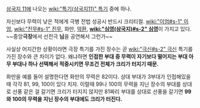 [[삼국지 11]]에 나오는 [[wiki:"특기(삼국지11)" 특기]] 중에 하나.

자신보다 무력이 낮은 적에게 극병 전법 성공시 반드시 크리티컬. [[wiki:"이엄#s-1" 이엄]], [[wiki:"진무#s-1" 진무]], 화만, [[악환]], '''[[wiki:"심영(삼국지)#s-2" 심영]]'''이 가지고 있다. ~~중앙'''극장'''에서 선전극 '''님'''을 공연해서 그런가~~

사실상 어지간한 상황이라면 극장 특기를 가진 장수는 곧 [[wiki:"극신#s-2" 극신]] 특기를 가진 장수와 큰 차이가 없다. 왜냐하면 '''인접한 부대 중 무력이 자기보다 떨어지는 부대 아무 부대나 하나 선택해서 적중시키면 무조건 전체가 크리가 터지기 때문.'''

화만을 예를 들어 설명한다면 화만의 무력은 82이다. 상대 부대가 3부대가 인접해있을 때 각각 81, 99, 100이 있다 치자. 이럴때 99나 100의 무력을 지닌 장수의 부대를 상대로 선풍 같은 걸 갈기면 크리가 터지지 않지만 81짜리 부대를 상대로 선풍을 갈기면 '''99와 100의 무력을 지닌 장수의 부대에도 크리가 터진다.'''
